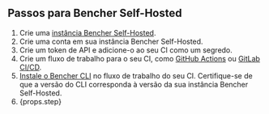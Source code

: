 ## Passos para Bencher Self-Hosted

1. Crie uma [instância Bencher Self-Hosted][bencher self hosted].
2. Crie uma conta em sua instância Bencher Self-Hosted.
3. Crie um token de API e adicione-o ao seu CI como um segredo.
4. Crie um fluxo de trabalho para o seu CI, como [GitHub Actions][github actions] ou [GitLab CI/CD][gitlab ci cd].
5. [Instale o Bencher CLI][install bencher cli] no fluxo de trabalho do seu CI.
   Certifique-se de que a versão do CLI corresponda à versão da sua instância Bencher Self-Hosted.
6. {props.step}

[bencher self hosted]: /pt/docs/explanation/bencher-self-hosted/
[bencher sign up]: /auth/signup/
[console users tokens add]: /console/users/tokens/add
[github actions]: /pt/docs/how-to/github-actions/
[gitlab ci cd]: /pt/docs/how-to/gitlab-ci-cd/
[install bencher cli]: /pt/docs/how-to/install-cli/
